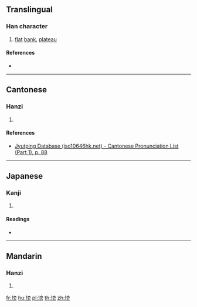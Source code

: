 {{character info/new}}
==Translingual==

===Han character===
{{Han char|rn=32|rad=土|as=10|sn=13|four=40127|canj=GYBS|ids=⿰土旁}}

# [[flat]] [[bank]], [[plateau]]

====References====
* {{Han ref|kx=0236.070|dkj=05347|dj=0473.210|hdz=10474.020|uh=585D|ud=22621|bh=DCEB|bd=56555}}

----

==Cantonese==

===Hanzi===
{{yue-hanzi|jyut=[[bong6]]|y=bong6}}

# {{defn|lang=yue|sort=土10}}

====References====
* [http://www.iso10646hk.net/jp/document/download.jsp Jyutping Database (iso10646hk.net) - Cantonese Pronunciation List (Part 1), p. 88]

----

==Japanese==

===Kanji===
{{ja-kanji|grade=|rs=土10}}

# {{defn|lang=ja|sort=土10}}

====Readings====
* {{ja-readings|on=[[はう]] (hau), [[ばう]] (bau)|kun=}}

----

==Mandarin==

===Hanzi===
{{cmn-hanzi|pin=[[bàng]] ([[bang4]])|wg=pang<sup>4</sup>}}

# {{defn|lang=cmn|sort=土10}}

[[fr:塝]]
[[hu:塝]]
[[pl:塝]]
[[th:塝]]
[[zh:塝]]